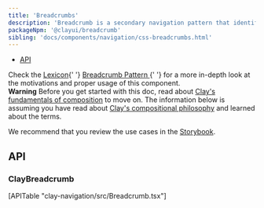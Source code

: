 ```yaml
---
title: 'Breadcrumbs'
description: 'Breadcrumb is a secondary navigation pattern that identifies the page position inside a hierarchy.'
packageNpm: '@clayui/breadcrumb'
sibling: 'docs/components/navigation/css-breadcrumbs.html'
---
```



<div class="nav-toc-absolute">
<div class="nav-toc">

-   [API](#api)

</div>
</div>

<div class="clay-site-alert alert alert-info">
	Check the <a href="https://liferay.design/lexicon/">Lexicon</a>{' '}
	<a href="https://liferay.design/lexicon/core-components/navigation/breadcrumb/">
		Breadcrumb Pattern
	</a>{' '}
	for a more in-depth look at the motivations and proper usage of this
	component.
</div>

<div class="clay-site-alert alert alert-warning">
	<strong class="lead">Warning</strong>
	Before you get started with this doc, read about <a href="/foundations/composing.html" target="_blank">Clay's fundamentals of composition</a> to move on. The information below is assuming you have read about <a href="/foundations/composing.html" target="_blank">Clay's compositional philosophy</a> and learned about the terms.
</div>

<Breadcrumbs />

We recommend that you review the use cases in the <a href="https://storybook.clayui.com/?path=/story/components-claynavigation--w-breadcrumb">Storybook</a>.

## API

### ClayBreadcrumb

<div>[APITable "clay-navigation/src/Breadcrumb.tsx"]</div>
